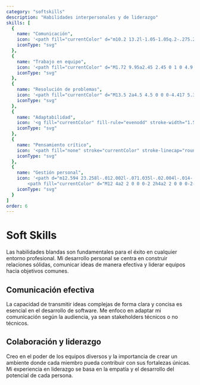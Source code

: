 ```yaml
---
category: "softskills"
description: "Habilidades interpersonales y de liderazgo"
skills: [
  { 
    name: "Comunicación", 
    icon: '<path fill="currentColor" d="m10.2 13.2l-1.05-1.05q.2-.275.275-.562T9.5 11t-.075-.587t-.275-.538L10.2 8.8q.4.475.6 1.05T11 11t-.2 1.138t-.6 1.062m2.125 2.15l-1.075-1.075q.625-.7.938-1.55T12.5 11t-.312-1.712t-.938-1.538l1.075-1.075q.85.925 1.263 2.038T14 11t-.413 2.3t-1.262 2.05M5 12q-.825 0-1.412-.587T3 10t.588-1.412T5 8t1.413.588T7 10t-.587 1.413T5 12m-4 4v-.575q0-.6.325-1.1t.9-.75q.65-.275 1.338-.425T5 13t1.438.15t1.337.425q.575.25.9.75t.325 1.1V16zm18-4q-.825 0-1.412-.587T17 10t.588-1.412T19 8t1.413.588T21 10t-.587 1.413T19 12m-4 4v-.575q0-.6.325-1.1t.9-.75q.65-.275 1.337-.425T19 13t1.437.15t1.338.425q.575.25.9.75t.325 1.1V16z"/>', 
    iconType: "svg" 
  },
  { 
    name: "Trabajo en equipo", 
    icon: '<path fill="currentColor" d="M1.72 9.95a2.45 2.45 0 1 0 4.9 0a2.45 2.45 0 1 0-4.9 0m15.66 0a2.45 2.45 0 1 0 4.9 0a2.45 2.45 0 1 0-4.9 0M11.5 4.5a1 1 0 0 1-1-1v-2a1 1 0 0 1 2 0v2a1 1 0 0 1-1 1m5.87-1.62a1 1 0 0 0-1.41 0l-1.42 1.41a1 1 0 0 0 0 1.42a1 1 0 0 0 1.42 0l1.41-1.42a1 1 0 0 0 0-1.41M7.75 6A1 1 0 0 1 7 5.71L5.63 4.29A1 1 0 0 1 7 2.88l1.46 1.41a1 1 0 0 1 0 1.42a1 1 0 0 1-.71.29"/><path fill="currentColor" d="M16.4 23.5v-6.73a6.35 6.35 0 0 1-5.4-4.32l-.84-2.53A1.46 1.46 0 0 1 11.29 8a1.51 1.51 0 0 1 1.64 1.06l.82 2.45A3.41 3.41 0 0 0 17 13.86h4.3a2 2 0 0 1 2 2v7.64ZM9.54 12.92v-.13A3.4 3.4 0 0 1 7 13.86H2.71a2 2 0 0 0-2 2v7.64H7.6v-6.73a6.37 6.37 0 0 0 3.33-1.33a7.8 7.8 0 0 1-1.39-2.52"/>', 
    iconType: "svg" 
  },
  { 
    name: "Resolución de problemas", 
    icon: '<path fill="currentColor" d="M13.5 2a4.5 4.5 0 0 0-4.417 5.36l-6.426 6.658a2.357 2.357 0 0 0 3.374 3.293L9.004 14.3a5.5 5.5 0 0 1 7.833-4.78a4.51 4.51 0 0 0 1.05-4.03a.5.5 0 0 0-.841-.242L14.5 7.793L12.208 5.5l2.545-2.545a.5.5 0 0 0-.242-.84A4.5 4.5 0 0 0 13.501 2m-2.865 11.92a2 2 0 0 0 1.43-2.478l-.155-.557q.382-.293.821-.497l.338.358a2 2 0 0 0 2.91.001l.324-.344q.448.212.835.519l-.126.422a2 2 0 0 0 1.456 2.519l.349.082a4.7 4.7 0 0 1 .01 1.017l-.46.118a2 2 0 0 0-1.431 2.478l.156.556q-.383.295-.822.498l-.338-.358a2 2 0 0 0-2.909-.002l-.325.345a4.3 4.3 0 0 1-.835-.518l.127-.423a2 2 0 0 0-1.456-2.52l-.35-.082a4.7 4.7 0 0 1-.01-1.016zm2.865.58a1 1 0 1 0 2 0a1 1 0 0 0-2 0"/>', 
    iconType: "svg" 
  },
  { 
    name: "Adaptabilidad", 
    icon: '<g fill="currentColor" fill-rule="evenodd" stroke-width="1.5" clip-rule="evenodd"><path d="M17.47 2.47a.75.75 0 0 1 1.06 0l3.5 3.5a.75.75 0 0 1-.53 1.28h-2.75v9.25a.75.75 0 0 1-1.5 0V7.25H14.5a.75.75 0 0 1-.53-1.28z"/><path d="M3.25 7.5a4.25 4.25 0 0 1 8.5 0v9a2.75 2.75 0 1 0 5.5 0a.75.75 0 0 1 1.5 0a4.25 4.25 0 0 1-8.5 0v-9a2.75 2.75 0 1 0-5.5 0v12a.75.75 0 0 1-1.5 0z"/></g>', 
    iconType: "svg" 
  },
  { 
    name: "Pensamiento crítico", 
    icon: '<path fill="none" stroke="currentColor" stroke-linecap="round" stroke-linejoin="round" stroke-width="2" d="M3 12h1m8-9v1m8 8h1M5.6 5.6l.7.7m12.1-.7l-.7.7M9 16a5 5 0 1 1 6 0a3.5 3.5 0 0 0-1 3a2 2 0 0 1-4 0a3.5 3.5 0 0 0-1-3m.7 1h4.6"/>', 
    iconType: "svg" 
  },
  { 
    name: "Gestión personal", 
    icon: '<path d="m12.594 23.258l-.012.002l-.071.035l-.02.004l-.014-.004l-.071-.036q-.016-.004-.024.006l-.004.01l-.017.428l.005.02l.01.013l.104.074l.015.004l.012-.004l.104-.074l.012-.016l.004-.017l-.017-.427q-.004-.016-.016-.018m.264-.113l-.014.002l-.184.093l-.01.01l-.003.011l.018.43l.005.012l.008.008l.201.092q.019.005.029-.008l.004-.014l-.034-.614q-.005-.019-.02-.022m-.715.002a.02.02 0 0 0-.027.006l-.006.014l-.034.614q.001.018.017.024l.015-.002l.201-.093l.01-.008l.003-.011l.018-.43l-.003-.012l-.01-.01z" />
		<path fill="currentColor" d="M12 4a2 2 0 0 0-2 2h4a2 2 0 0 0-2-2M9.354 3c.705-.622 1.632-1 2.646-1s1.94.378 2.646 1H18a2 2 0 0 1 2 2v15a2 2 0 0 1-2 2H6a2 2 0 0 1-2-2V5a2 2 0 0 1 2-2zM8.126 5H6v15h12V5h-2.126q.124.481.126 1v1a1 1 0 0 1-1 1H9a1 1 0 0 1-1-1V6q.002-.519.126-1M8 11a1 1 0 0 1 1-1h6a1 1 0 1 1 0 2H9a1 1 0 0 1-1-1m0 4a1 1 0 0 1 1-1h3a1 1 0 1 1 0 2H9a1 1 0 0 1-1-1" />', 
    iconType: "svg" 
  }
]
order: 6
---
```


# Soft Skills

Las habilidades blandas son fundamentales para el éxito en cualquier entorno profesional. Mi desarrollo personal se centra en construir relaciones sólidas, comunicar ideas de manera efectiva y liderar equipos hacia objetivos comunes.

## Comunicación efectiva

La capacidad de transmitir ideas complejas de forma clara y concisa es esencial en el desarrollo de software. Me enfoco en adaptar mi comunicación según la audiencia, ya sean stakeholders técnicos o no técnicos.

## Colaboración y liderazgo

Creo en el poder de los equipos diversos y la importancia de crear un ambiente donde cada miembro pueda contribuir con sus fortalezas únicas. Mi experiencia en liderazgo se basa en la empatía y el desarrollo del potencial de cada persona.